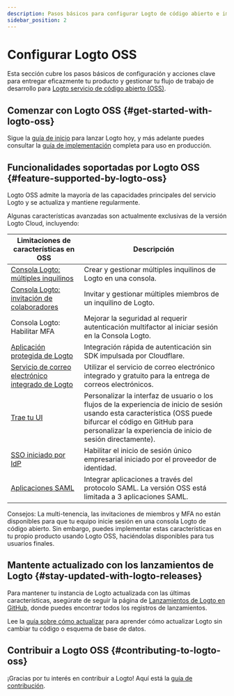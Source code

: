 ```yaml
---
description: Pasos básicos para configurar Logto de código abierto e implementar tu sistema de identidad.
sidebar_position: 2
---
```


# Configurar Logto OSS

Esta sección cubre los pasos básicos de configuración y acciones clave para entregar eficazmente tu producto y gestionar tu flujo de trabajo de desarrollo para [Logto servicio de código abierto (OSS)](https://github.com/logto-io/logto).

## Comenzar con Logto OSS \{#get-started-with-logto-oss}

Sigue la [guía de inicio](/logto-oss/get-started-with-oss/) para lanzar Logto hoy, y más adelante puedes consultar la [guía de implementación](/logto-oss/deployment-and-configuration) completa para uso en producción.

## Funcionalidades soportadas por Logto OSS \{#feature-supported-by-logto-oss}

Logto OSS admite la mayoría de las capacidades principales del servicio Logto y se actualiza y mantiene regularmente.

Algunas características avanzadas son actualmente exclusivas de la versión Logto Cloud, incluyendo:

| Limitaciones de características en OSS                                              | Descripción                                                                                                                                        |
| ----------------------------------------------------------------------------------- | -------------------------------------------------------------------------------------------------------------------------------------------------- |
| [Consola Logto: múltiples inquilinos](/logto-cloud/tenant-settings)                 | Crear y gestionar múltiples inquilinos de Logto en una consola.                                                                                    |
| [Consola Logto: invitación de colaboradores](/logto-cloud/tenant-member-management) | Invitar y gestionar múltiples miembros de un inquilino de Logto.                                                                                   |
| Consola Logto: Habilitar MFA                                                        | Mejorar la seguridad al requerir autenticación multifactor al iniciar sesión en la Consola Logto.                                                  |
| [Aplicación protegida de Logto](/integrate-logto/protected-app)                     | Integración rápida de autenticación sin SDK impulsada por Cloudflare.                                                                              |
| [Servicio de correo electrónico integrado de Logto](/connectors/email-connectors/built-in-email-service) | Utilizar el servicio de correo electrónico integrado y gratuito para la entrega de correos electrónicos.                                           |
| [Trae tu UI](/customization/bring-your-ui)                                          | Personalizar la interfaz de usuario o los flujos de la experiencia de inicio de sesión usando esta característica (OSS puede bifurcar el código en GitHub para personalizar la experiencia de inicio de sesión directamente). |
| [SSO iniciado por IdP](/end-user-flows/enterprise-sso/idp-initiated-sso)            | Habilitar el inicio de sesión único empresarial iniciado por el proveedor de identidad.                                                            |
| [Aplicaciones SAML](/integrate-logto/saml-app)                                      | Integrar aplicaciones a través del protocolo SAML. La versión OSS está limitada a 3 aplicaciones SAML.                                             |

Consejos: La multi-tenencia, las invitaciones de miembros y MFA no están disponibles para que tu equipo inicie sesión en una consola Logto de código abierto. Sin embargo, puedes implementar estas características en tu propio producto usando Logto OSS, haciéndolas disponibles para tus usuarios finales.

## Mantente actualizado con los lanzamientos de Logto \{#stay-updated-with-logto-releases}

Para mantener tu instancia de Logto actualizada con las últimas características, asegúrate de seguir la página de [Lanzamientos de Logto en GitHub](https://github.com/logto-io/logto/releases), donde puedes encontrar todos los registros de lanzamientos.

Lee la [guía sobre cómo actualizar](/logto-oss/upgrading-oss-version) para aprender cómo actualizar Logto sin cambiar tu código o esquema de base de datos.

## Contribuir a Logto OSS \{#contributing-to-logto-oss}

¡Gracias por tu interés en contribuir a Logto! Aquí está la [guía de contribución](/logto-oss/contribution).